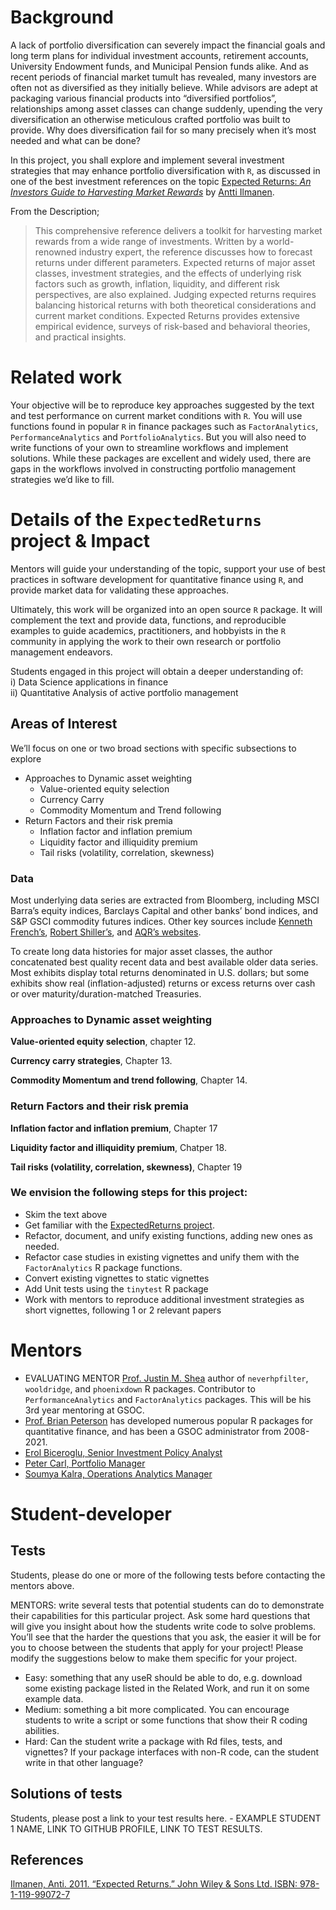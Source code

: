 # Background

A lack of portfolio diversification can severely impact the financial goals and 
long term plans for individual investment accounts, retirement accounts, 
University Endowment funds, and Municipal Pension funds alike. And as recent 
periods of financial market tumult has revealed, many investors are often not as 
diversified as they initially believe. While advisors are adept at packaging 
various financial products into "diversified portfolios", relationships among 
asset classes can change suddenly, upending the very diversification an 
otherwise meticulous crafted portfolio was built to provide. Why does 
diversification fail for so many precisely when it's most needed and what can be 
done? 

In this project, you shall explore and implement several investment strategies
that may enhance portfolio diversification with `R`, as discussed in one of the 
best investment references on the topic 
[Expected Returns: _An Investors Guide to Harvesting Market Rewards_](https://www.wiley.com/en-us/Expected+Returns%3A+An+Investor%27s+Guide+to+Harvesting+Market+Rewards-p-9781119990727) by 
[Antti Ilmanen](https://www.aqr.com/About-Us/OurFirm/Antti-Ilmanen).

From the Description;

> This comprehensive reference delivers a toolkit for harvesting market rewards 
from a wide range of investments. Written by a world-renowned industry expert, 
the reference discusses how to forecast returns under different parameters. 
Expected returns of major asset classes, investment strategies, and the effects 
of underlying risk factors such as growth, inflation, liquidity, and different 
risk perspectives, are also explained. Judging expected returns requires 
balancing historical returns with both theoretical considerations and current 
market conditions. Expected Returns provides extensive empirical evidence, 
surveys of risk-based and behavioral theories, and practical insights.

# Related work

Your objective will be to reproduce key approaches suggested by the text and test 
performance on current market conditions with `R`. You will use functions found
in popular `R` in finance packages such as `FactorAnalytics`, 
`PerformanceAnalytics` and `PortfolioAnalytics`. But you will also need to write 
functions of your own to streamline workflows and implement solutions. While
these packages are excellent and widely used, there are gaps in the workflows
involved in constructing portfolio management strategies we'd like to fill.

# Details of the `ExpectedReturns` project & Impact


Mentors will guide your understanding of the topic, support your use of best 
practices in software development for quantitative finance using `R`, and 
provide market data for validating these approaches.

Ultimately, this work will be organized into an open source `R` package. It will 
complement the text and provide data, functions, and reproducible examples to 
guide academics, practitioners, and hobbyists in the `R` community in applying 
the work to their own research or portfolio management endeavors.

Students engaged in this project will obtain a deeper understanding of:  
i) Data Science applications in finance  
ii) Quantitative Analysis of active portfolio management  

## Areas of Interest

We'll focus on one or two broad sections with specific subsections to explore

- Approaches to Dynamic asset weighting
  * Value-oriented equity selection
  * Currency Carry
  * Commodity Momentum and Trend following
  
- Return Factors and their risk premia  
  * Inflation factor and inflation premium
  * Liquidity factor and illiquidity premium
  * Tail risks (volatility, correlation, skewness)
  
### Data

Most underlying data series are extracted from Bloomberg, including MSCI Barra’s
equity indices, Barclays Capital and other banks’ bond indices, and S&P GSCI
commodity futures indices. 
Other key sources include [Kenneth French’s](http://mba.tuck.dartmouth.edu/pages/faculty/ken.french/data_library.html), [Robert Shiller’s](http://www.econ.yale.edu/�shiller/data.htm), and [AQR's websites](https://www.aqr.com/Insights/Datasets).

To create long data histories for major asset classes, the author concatenated 
best quality recent data and best available older data series. Most exhibits 
display total returns denominated in U.S. dollars; but some exhibits show real 
(inflation-adjusted) returns or excess returns over cash or over 
maturity/duration-matched Treasuries.

### Approaches to Dynamic asset weighting

**Value-oriented equity selection**, chapter 12.

**Currency carry strategies**, Chapter 13.

**Commodity Momentum and trend following**, Chapter 14.

### Return Factors and their risk premia

**Inflation factor and inflation premium**, Chapter 17

**Liquidity factor and illiquidity premium**, Chatper 18.

**Tail risks (volatility, correlation, skewness)**, Chapter 19


### We envision the following steps for this project:

* Skim the text above
* Get familiar with the [ExpectedReturns project](https://github.com/JustinMShea/ExpectedReturns/tree/master/vignettes).
* Refactor, document, and unify existing functions, adding new ones as needed.
* Refactor case studies in existing vignettes and unify them with the 
`FactorAnalytics` R package functions.
* Convert existing vignettes to static vignettes
* Add Unit tests using the `tinytest` R package
* Work with mentors to reproduce additional investment strategies as short 
vignettes, following 1 or 2 relevant papers


# Mentors

- EVALUATING MENTOR [Prof. Justin M. Shea](https://www.linkedin.com/in/justinmshea/)
author of `neverhpfilter`, `wooldridge`, and `phoenixdown` R packages. Contributor
to `PerformanceAnalytics` and `FactorAnalytics` packages. This will be his 3rd
year mentoring at GSOC.
- [Prof. Brian Peterson](https://www.linkedin.com/in/briangpeterson/) has 
developed numerous popular R packages for quantitative finance, and has been a 
GSOC administrator from 2008-2021.
- [Erol Biceroglu, Senior Investment Policy Analyst](https://www.linkedin.com/in/erolbiceroglu/)
- [Peter Carl, Portfolio Manager](https://www.linkedin.com/in/peter-carl-59160/)
- [Soumya Kalra, Operations Analytics Manager](https://www.linkedin.com/in/soumyakalra/)

# Student-developer

## Tests

Students, please do one or more of the following tests before
contacting the mentors above.

MENTORS: write several tests that potential students can do to
demonstrate their capabilities for this particular project.  Ask some
hard questions that will give you insight about how the students write
code to solve problems. You'll see that the harder the questions that
you ask, the easier it will be for you to choose between the students
that apply for your project!  Please modify the suggestions below to
make them specific for your project.

- Easy: something that any useR should be able to do, e.g. download
  some existing package listed in the Related Work, and run it on some
  example data.
- Medium: something a bit more complicated. You can encourage students
  to write a script or some functions that show their R coding
  abilities.
- Hard: Can the student write a package with Rd files, tests, and
  vignettes? If your package interfaces with non-R code, can the
  student write in that other language?

## Solutions of tests

Students, please post a link to your test results here.
- EXAMPLE STUDENT 1 NAME, LINK TO GITHUB PROFILE, LINK TO TEST
  RESULTS.


## References

[Ilmanen, Anti. 2011. “Expected Returns.” John Wiley & Sons Ltd. ISBN: 978-1-119-99072-7](https://www.wiley.com/en-us/Expected+Returns%3A+An+Investor%27s+Guide+to+Harvesting+Market+Rewards-p-9781119990727)
